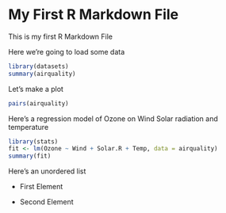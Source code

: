 My First R Markdown File
========================

This is my first R Markdown File

Here we're going to load some data

```{r}
library(datasets)
summary(airquality)
```


Let's make a plot
```{r}
pairs(airquality)
```


Here's a regression model of Ozone on Wind Solar radiation and temperature

```{r}
library(stats)
fit <- lm(Ozone ~ Wind + Solar.R + Temp, data = airquality)
summary(fit)
```


Here's an unordered list

* First Element

* Second Element